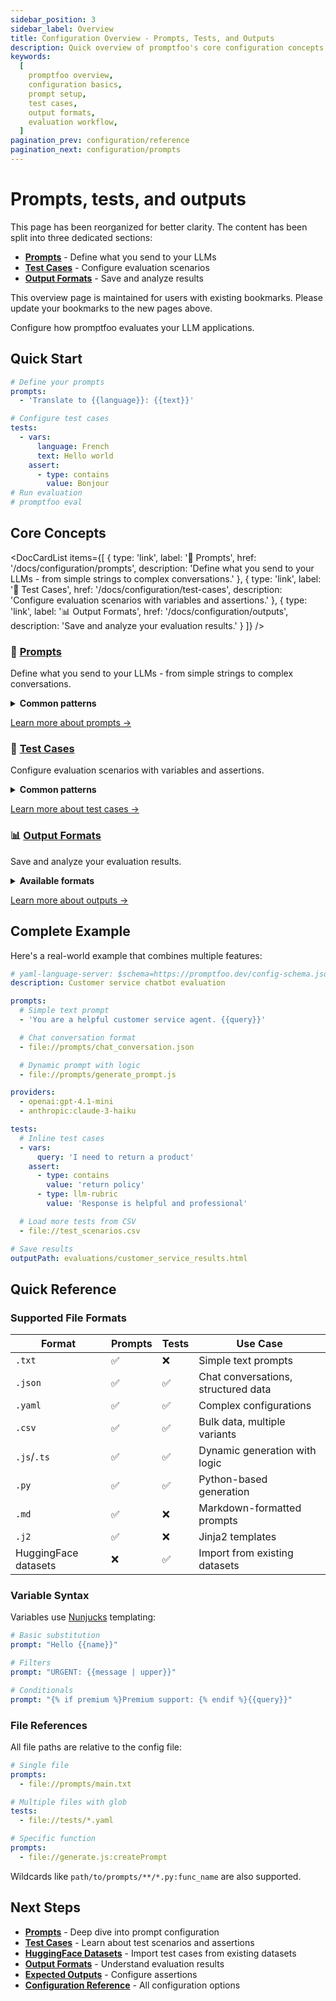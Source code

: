 ```yaml
---
sidebar_position: 3
sidebar_label: Overview
title: Configuration Overview - Prompts, Tests, and Outputs
description: Quick overview of promptfoo's core configuration concepts including prompts, test cases, outputs, and common patterns for LLM evaluation.
keywords:
  [
    promptfoo overview,
    configuration basics,
    prompt setup,
    test cases,
    output formats,
    evaluation workflow,
  ]
pagination_prev: configuration/reference
pagination_next: configuration/prompts
---
```


# Prompts, tests, and outputs

<head>
  <meta name="robots" content="noindex, nofollow" />
</head>


<Admonition type="info" title="Legacy Page Notice">
  <p>
    This page has been reorganized for better clarity. The content has been split into three dedicated sections:
  </p>
  <ul>
    <li><strong><a href="/docs/configuration/prompts">Prompts</a></strong> - Define what you send to your LLMs</li>
    <li><strong><a href="/docs/configuration/test-cases">Test Cases</a></strong> - Configure evaluation scenarios</li>
    <li><strong><a href="/docs/configuration/outputs">Output Formats</a></strong> - Save and analyze results</li>
  </ul>
  <p>
    This overview page is maintained for users with existing bookmarks. Please update your bookmarks to the new pages above.
  </p>
</Admonition>

Configure how promptfoo evaluates your LLM applications.

## Quick Start

```yaml title="promptfooconfig.yaml"
# Define your prompts
prompts:
  - 'Translate to {{language}}: {{text}}'

# Configure test cases
tests:
  - vars:
      language: French
      text: Hello world
    assert:
      - type: contains
        value: Bonjour
# Run evaluation
# promptfoo eval
```

## Core Concepts

<DocCardList items={[
  {
    type: 'link',
    label: '📝 Prompts',
    href: '/docs/configuration/prompts',
    description: 'Define what you send to your LLMs - from simple strings to complex conversations.'
  },
  {
    type: 'link', 
    label: '🧪 Test Cases',
    href: '/docs/configuration/test-cases',
    description: 'Configure evaluation scenarios with variables and assertions.'
  },
  {
    type: 'link',
    label: '📊 Output Formats', 
    href: '/docs/configuration/outputs',
    description: 'Save and analyze your evaluation results.'
  }
]} />

### 📝 [Prompts](/docs/configuration/prompts)

Define what you send to your LLMs - from simple strings to complex conversations.

<details>
<summary><strong>Common patterns</strong></summary>

**Text prompts**

```yaml
prompts:
  - 'Summarize this: {{content}}'
  - file://prompts/customer_service.txt
```

**Chat conversations**

```yaml
prompts:
  - file://prompts/chat.json
```

**Dynamic prompts**

```yaml
prompts:
  - file://generate_prompt.js
  - file://create_prompt.py
```

</details>

[Learn more about prompts →](/docs/configuration/prompts)

### 🧪 [Test Cases](/docs/configuration/test-cases)

Configure evaluation scenarios with variables and assertions.

<details>
<summary><strong>Common patterns</strong></summary>

**Inline tests**

```yaml
tests:
  - vars:
      question: "What's 2+2?"
    assert:
      - type: equals
        value: '4'
```

**CSV test data**

```yaml
tests: file://test_cases.csv
```

**HuggingFace datasets**

```yaml
tests: huggingface://datasets/rajpurkar/squad
```

**Dynamic generation**

```yaml
tests: file://generate_tests.js
```

</details>

[Learn more about test cases →](/docs/configuration/test-cases)

### 📊 [Output Formats](/docs/configuration/outputs)

Save and analyze your evaluation results.

<details>
<summary><strong>Available formats</strong></summary>

```bash
# Visual report
promptfoo eval --output results.html

# Data analysis
promptfoo eval --output results.json

# Spreadsheet
promptfoo eval --output results.csv
```

</details>

[Learn more about outputs →](/docs/configuration/outputs)

## Complete Example

Here's a real-world example that combines multiple features:

```yaml title="promptfooconfig.yaml"
# yaml-language-server: $schema=https://promptfoo.dev/config-schema.json
description: Customer service chatbot evaluation

prompts:
  # Simple text prompt
  - 'You are a helpful customer service agent. {{query}}'

  # Chat conversation format
  - file://prompts/chat_conversation.json

  # Dynamic prompt with logic
  - file://prompts/generate_prompt.js

providers:
  - openai:gpt-4.1-mini
  - anthropic:claude-3-haiku

tests:
  # Inline test cases
  - vars:
      query: 'I need to return a product'
    assert:
      - type: contains
        value: 'return policy'
      - type: llm-rubric
        value: 'Response is helpful and professional'

  # Load more tests from CSV
  - file://test_scenarios.csv

# Save results
outputPath: evaluations/customer_service_results.html
```

## Quick Reference

### Supported File Formats

| Format               | Prompts | Tests | Use Case                            |
| -------------------- | ------- | ----- | ----------------------------------- |
| `.txt`               | ✅       | ❌     | Simple text prompts                 |
| `.json`              | ✅       | ✅     | Chat conversations, structured data |
| `.yaml`              | ✅       | ✅     | Complex configurations              |
| `.csv`               | ✅       | ✅     | Bulk data, multiple variants        |
| `.js`/`.ts`          | ✅       | ✅     | Dynamic generation with logic       |
| `.py`                | ✅       | ✅     | Python-based generation             |
| `.md`                | ✅       | ❌     | Markdown-formatted prompts          |
| `.j2`                | ✅       | ❌     | Jinja2 templates                    |
| HuggingFace datasets | ❌       | ✅     | Import from existing datasets       |

### Variable Syntax

Variables use [Nunjucks](https://mozilla.github.io/nunjucks/) templating:

```yaml
# Basic substitution
prompt: "Hello {{name}}"

# Filters
prompt: "URGENT: {{message | upper}}"

# Conditionals
prompt: "{% if premium %}Premium support: {% endif %}{{query}}"
```

### File References

All file paths are relative to the config file:

```yaml
# Single file
prompts:
  - file://prompts/main.txt

# Multiple files with glob
tests:
  - file://tests/*.yaml

# Specific function
prompts:
  - file://generate.js:createPrompt
```

Wildcards like `path/to/prompts/**/*.py:func_name` are also supported.

## Next Steps

- **[Prompts](/docs/configuration/prompts)** - Deep dive into prompt configuration
- **[Test Cases](/docs/configuration/test-cases)** - Learn about test scenarios and assertions
- **[HuggingFace Datasets](/docs/configuration/huggingface-datasets)** - Import test cases from existing datasets
- **[Output Formats](/docs/configuration/outputs)** - Understand evaluation results
- **[Expected Outputs](/docs/configuration/expected-outputs)** - Configure assertions
- **[Configuration Reference](/docs/configuration/reference)** - All configuration options
